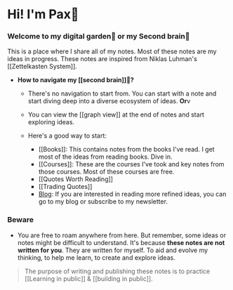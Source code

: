 
# Hi! I'm Pax🥬

### Welcome to my digital garden🌱 or my Second brain🧠

This is a place where I share all of my notes. Most of these notes are my ideas in progress. These notes are inspired from Niklas Luhman's [[Zettelkasten System]]. 


- **How to navigate my [[second brain]]🧠?**
	- There's no navigation to start from. You can start with a note and start diving deep into a diverse ecosystem of ideas. 
	 **Or**v
	- You can view the [[graph view]] at the end of notes and start exploring ideas. 

	- Here's a good way to start:
		- [[Books]]: This contains notes from the books I've read. I get most of the ideas from reading books. Dive in.
		- [[Courses]]: These are the courses I've took and key notes from those courses. Most of these courses are free.
		- [[Quotes Worth Reading]]
		- [[Trading Quotes]]
		- [Blog](https://prakashjoshipax.com): If you are interested in reading more refined ideas, you can go to my blog or subscribe to my newsletter.

### Beware
- You are free to roam anywhere from here. But remember, some ideas or notes might be difficult to understand. It's because **these notes are not written for you**. They are written for myself. To aid and evolve my thinking, to help me learn, to create and explore ideas.

> The purpose of writing and publishing these notes is to practice [[Learning in public]] & [[building in public]].